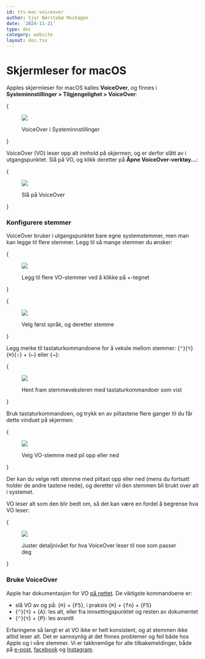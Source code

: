 ```yaml
---
id: tts-mac-voiceover
author: Sjur Nørstebø Moshagen
date: '2024-11-21'
type: doc
category: website
layout: doc.tsx
---
```


# Skjermleser for macOS

Apples skjermleser for macOS kalles **VoiceOver**, og finnes i
**Systeminnstillinger > Tilgjengelighet > VoiceOver**:

{<figure>
  <img src="/static/images/doc/tts/mac-settings-voiceover.png" />
  <figcaption>VoiceOver i Systeminnstillinger</figcaption>
</figure>}

VoiceOver (VO) leser opp alt innhold på skjermen, og er derfor slått av i utgangspunktet. Slå på VO, og klikk deretter på **Åpne VoiceOver-verktøy...**:

{<figure>
  <img src="/static/images/doc/tts/mac-settings-voiceover-on.png" />
  <figcaption>Slå på VoiceOver</figcaption>
</figure>}

### Konfigurere stemmer

VoiceOver bruker i utgangspunktet bare egne systemstemmer, men man kan legge til flere stemmer. Legg til så mange stemmer du ønsker:

{<figure>
  <img src="/static/images/doc/tts/mac-vo-more-voices.png" />
  <figcaption>Legg til flere VO-stemmer ved å klikke på +-tegnet</figcaption>
</figure>}

{<figure>
  <img src="/static/images/doc/tts/mac-vo-more-voices-list.png" />
  <figcaption>Velg først språk, og deretter stemme</figcaption>
</figure>}

Legg merke til tastaturkommandoene for å veksle mellom stemmer: {<kbd>⌃</kbd>}{<kbd>⌥</kbd>}{<kbd>⌘</kbd>}{<kbd>⇧</kbd>} + {<kbd>←</kbd>} eller {<kbd>→</kbd>}:

{<figure>
  <img src="/static/images/doc/tts/mac-vo-rotor-trigger.png" />
  <figcaption>Hent fram stemmeveksleren med tastaturkommandoer som vist</figcaption>
</figure>}

Bruk tastaturkommandoen, og trykk en av piltastene flere ganger til du får dette vinduet på skjermen:

{<figure>
  <img src="/static/images/doc/tts/mac-vo-voice-select.png" />
  <figcaption>Velg VO-stemme med pil opp eller ned</figcaption>
</figure>}

Der kan du velge rett stemme med piltast opp eller ned (mens du fortsatt holder de andre tastene nede), og deretter vil den stemmen bli brukt over alt i systemet.

VO leser alt som den blir bedt om, så det kan være en fordel å begrense hva VO leser:

{<figure>
  <img src="/static/images/doc/tts/mac-vo-detaillevel.png" />
  <figcaption>Juster detaljnivået for hva VoiceOver leser til noe som passer deg</figcaption>
</figure>}

### Bruke VoiceOver

Apple har dokumentasjon for VO [på nettet](https://support.apple.com/no-no/guide/voiceover/vo2706/mac). De viktigste kommandoene er:

- slå VO av og på: {<kbd>⌘</kbd>} + {<kbd>F5</kbd>}, i praksis {<kbd>⌘</kbd>} + {<kbd>fn</kbd>} + {<kbd>F5</kbd>}
- {<kbd>⌃</kbd>}{<kbd>⌥</kbd>} + {<kbd>A</kbd>}: les alt, eller fra innsettingspunktet og resten av dokumentet
- {<kbd>⌃</kbd>}{<kbd>⌥</kbd>} + {<kbd>P</kbd>}: les avsnitt

Erfaringene så langt er at VO ikke er helt konsistent, og at stemmen ikke alltid leser alt. Det er sannsynlig at det finnes problemer og feil både hos Apple og i våre stemmer. Vi er takknemlige for alle tilbakemeldinger, både på [e-post](feedback@divvun.no), [facebook](https://facebook.com/Divvun) og [Instagram](https://www.instagram.com/divvun.no/).
